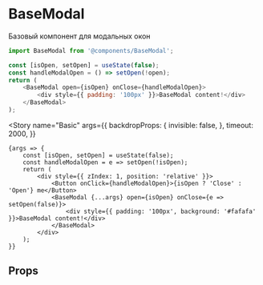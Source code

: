 
<Meta title="Controls / BaseModal" component={BaseModal} />

# BaseModal

Базовый компонент для модальных окон

```js
import BaseModal from '@components/BaseModal';

const [isOpen, setOpen] = useState(false);
const handleModalOpen = () => setOpen(!open);
return (
    <BaseModal open={isOpen} onClose={handleModalOpen}>
        <div style={{ padding: '100px' }}>BaseModal content!</div>
    </BaseModal>
);
```

<Story
    name="Basic"
    args={{
        backdropProps: {
            invisible: false,
        },
        timeout: 2000,
    }}
>
    {args => {
        const [isOpen, setOpen] = useState(false);
        const handleModalOpen = e => setOpen(!isOpen);
        return (
            <div style={{ zIndex: 1, position: 'relative' }}>
                <Button onClick={handleModalOpen}>{isOpen ? 'Close' : 'Open'} me</Button>
                <BaseModal {...args} open={isOpen} onClose={e => setOpen(false)}>
                    <div style={{ padding: '100px', background: '#fafafa' }}>BaseModal content!</div>
                </BaseModal>
            </div>
        );
    }}
</Story>

## Props

<ArgsTable story="Basic" />
